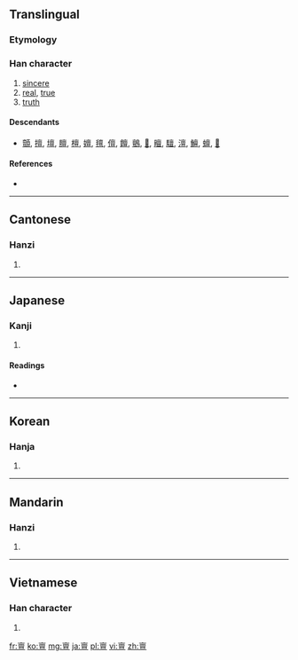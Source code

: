 ==Translingual==

===Etymology===
{{Han compound|㐭|旦|c1=s|c2=p|ls=psc}}

===Han character===
{{Han char|rn=8|rad=亠|as=11|sn=13|four=0010<sub>6</sub>|canj=卜田口一 (YWRM)}}

# [[sincere]]
# [[real]], [[true]]
# [[truth]]

====Descendants====
* [[顫]], [[擅]], [[壇]], [[膻]], [[檀]], [[嬗]], [[氊]], [[儃]], [[饘]], [[鸇]], [[𧾍]], [[䁴]], [[驙]], [[澶]], [[鱣]], [[蟺]], [[𨭖]]

====References====
* {{Han ref|kx=0089.200|dkj=00328|hdz=10291.060|uh=4EB6|ud=20150|bh=DCB3|bd=56499}}

----

==Cantonese==

===Hanzi===
{{yue-hanzi|jyut=|y=taan2}}

# {{defn|Cantonese|sort=亠11}}

----

==Japanese==

===Kanji===
{{ja-kanji|grade=|rs=亠11}}

# {{defn|Japanese|sort=亠11}}

====Readings====
* {{ja-readings|on=[[たん]] (tan), [[せん]] (sen), [[ぜん]] (zen)|kun=[[あつい]] (atsui), [[まこと]] (makoto)}}

----

==Korean==

===Hanja===
{{ko-hanja|hangeul=단|rv=dan|mr=tan}}

# {{defn|Korean|sort=亠11}}

----

==Mandarin==

===Hanzi===
{{cmn-hanzi|pin=[[dǎn]] ([[dan3]])|wg=tan<sup>3</sup>}}

# {{defn|Mandarin|sort=亠11}}

----

==Vietnamese==

===Han character===
{{vi-hantu|[[đản]], [[đàn]]|rs=亠11}}

# {{defn|Vietnamese|sort=亠11}}

[[fr:亶]]
[[ko:亶]]
[[mg:亶]]
[[ja:亶]]
[[pl:亶]]
[[vi:亶]]
[[zh:亶]]